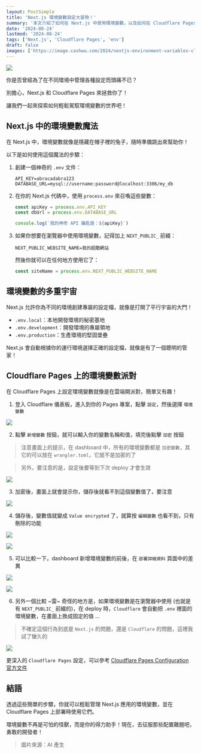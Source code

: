 ```yaml
---
layout: PostSimple
title: 'Next.js 環境變數設定大冒險！'
summary: '本文介紹了如何在 Next.js 中使用環境變數，以及如何在 Cloudflare Pages 上設定和使用這些變數。文章以輕鬆幽默的方式解釋了環境變數的概念，並提供了實用的代碼示例和步驟說明'
date: '2024-08-24'
lastmod: '2024-08-24'
tags: ['Next.js', 'Cloudflare Pages', 'env']
draft: false
images: ['https://image.cashwu.com/2024/nextjs-environment-variables-cloudflare-pages/cover.webp']
---
```


![](https://image.cashwu.com/2024/nextjs-environment-variables-cloudflare-pages/cover.webp)

你是否曾經為了在不同環境中管理各種設定而頭痛不已？

別擔心，Next.js 和 Cloudflare Pages 來拯救你了！

讓我們一起來探索如何輕鬆駕馭環境變數的世界吧！

## Next.js 中的環境變數魔法

在 Next.js 中，環境變數就像是隱藏在帽子裡的兔子，隨時準備跳出來幫助你！

以下是如何使用這個魔法的步驟：

1. 創建一個神奇的 `.env` 文件：

   ```
   API_KEY=abracadabra123
   DATABASE_URL=mysql://username:password@localhost:3306/my_db
   ```

2. 在你的 Next.js 代碼中，使用 `process.env` 來召喚這些變數：

   ```javascript
   const apiKey = process.env.API_KEY
   const dbUrl = process.env.DATABASE_URL

   console.log(`我的神奇 API 鑰匙是：${apiKey}`)
   ```

3. 如果你想要在瀏覽器中使用環境變數，記得加上 `NEXT_PUBLIC_` 前綴：

   ```
   NEXT_PUBLIC_WEBSITE_NAME=我的超酷網站
   ```

   然後你就可以在任何地方使用它了：

   ```javascript
   const siteName = process.env.NEXT_PUBLIC_WEBSITE_NAME
   ```

## 環境變數的多重宇宙

Next.js 允許你為不同的環境創建專屬的設定檔，就像是打開了平行宇宙的大門！

- `.env.local`：本地開發環境的秘密基地
- `.env.development`：開發環境的專屬領地
- `.env.production`：生產環境的堅固堡壘

Next.js 會自動根據你的運行環境選擇正確的設定檔，就像是有了一個聰明的管家！

## Cloudflare Pages 上的環境變數派對

在 Cloudflare Pages 上設定環境變數就像是在雲端開派對，簡單又有趣！

1. 登入 Cloudflare 儀表板，進入到你的 Pages 專案，點擊 `設定`，然後選擇 `環境變數`

![](https://image.cashwu.com/2024/nextjs-environment-variables-cloudflare-pages/01.webp)

2. 點擊 `新增變數` 按鈕，就可以輸入你的變數名稱和值，填完後點擊 `加密` 按鈕

> 注意畫面上的提示，在 dashboard 中，所有的環境變數都是 `加密變數`，其它的可以放在 `wrangler.toml`，它就不是加密的了

> 另外，要注意的是，設定後要等到下次 deploy 才會生效

![](https://image.cashwu.com/2024/nextjs-environment-variables-cloudflare-pages/02.webp)

3. 加密後，畫面上就會提示你，儲存後就看不到這個變數值了，要注意

![](https://image.cashwu.com/2024/nextjs-environment-variables-cloudflare-pages/03.webp)

4. 儲存後，變數值就變成 `Value encrypted` 了，就算按 `編輯變數` 也看不到，只有刪除的功能

![](https://image.cashwu.com/2024/nextjs-environment-variables-cloudflare-pages/04.webp)

![](https://image.cashwu.com/2024/nextjs-environment-variables-cloudflare-pages/05.webp)

5. 可以比較一下，dashboard 新增環境變數的前後，在 `部署詳細資料` 頁面中的差異

![](https://image.cashwu.com/2024/nextjs-environment-variables-cloudflare-pages/06.webp)

![](https://image.cashwu.com/2024/nextjs-environment-variables-cloudflare-pages/07.webp)

6. 另外一個比較 ~雷~ 奇怪的地方是，如果環境變數是在瀏覽器中使用 (也就是有 `NEXT_PUBLIC_` 前綴的)，在 deploy 時，`Cloudflare` 會自動把 `.env` 裡面的環境變數，在畫面上換成固定的值 ...

> 不確定這個行為到底是 `Next.js` 的問題，還是 `Cloudflare` 的問題，這裡我試了蠻久的

![](https://image.cashwu.com/2024/nextjs-environment-variables-cloudflare-pages/08.webp)

更深入的 `Cloudflare Pages` 設定，可以參考 [Cloudflare Pages Configuration 官方文件](https://developers.cloudflare.com/pages/functions/wrangler-configuration/)

## 結語

透過這些簡單的步驟，你就可以輕鬆管理 Next.js 應用的環境變數，並在 Cloudflare Pages 上部署時使用它們。

環境變數不再是可怕的怪獸，而是你的得力助手！現在，去征服那些配置難題吧，勇敢的開發者！

> 圖片來源：AI 產生
